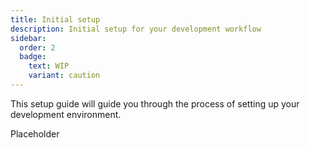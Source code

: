```yaml
---
title: Initial setup
description: Initial setup for your development workflow
sidebar:
  order: 2
  badge:
    text: WIP
    variant: caution
---
```


This setup guide will guide you through the process of setting up your development environment.

Placeholder